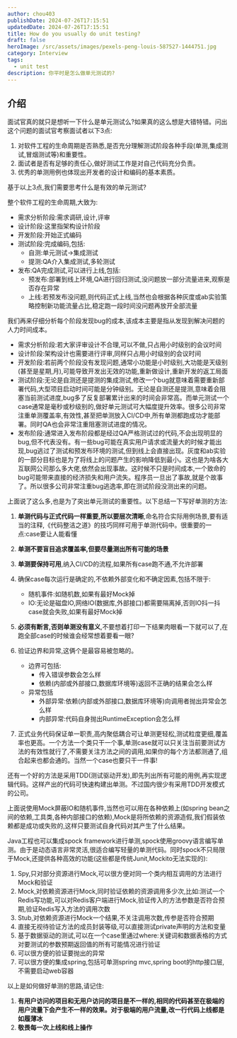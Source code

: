 ```yaml
---
author: chou403
publishDate: 2024-07-26T17:15:51
updatedDate: 2024-07-26T17:15:51
title: How do you usually do unit testing?
draft: false
heroImage: /src/assets/images/pexels-peng-louis-587527-1444751.jpg
category: Interview
tags:
  - unit test
description: 你平时是怎么做单元测试的?
---
```


## 介绍

面试官真的就只是想听一下什么是单元测试么?如果真的这么想是大错特错。问出这个问题的面试官考察面试者以下3点:

1. 对软件工程的生命周期是否熟悉,是否充分理解测试阶段各种手段(单测,集成测试,冒烟测试等)和重要性。
2. 面试者是否有足够的责任心,做好测试工作是对自己代码充分负责。
3. 优秀的单测用例也体现出开发者的设计和编码的基本素质。

基于以上3点,我们需要思考什么是有效的单元测试?

整个软件工程的生命周期,大致为:

- 需求分析阶段:需求调研,设计,评审
- 设计阶段:这里指架构设计阶段
- 开发阶段:开始正式编码
- 测试阶段:完成编码,包括:
  - 自测:单元测试->集成测试
  - 提测:QA介入集成测试,多轮测试
- 发布:QA完成测试,可以进行上线,包括:
  - 预发布:部署到线上环境,QA进行回归测试,没问题放一部分流量进来,观察是否存在异常
  - 上线:若预发布没问题,则代码正式上线,当然也会根据各种灰度或ab实验策略控制新功能流量占比,稳定跑一段时间没问题再放开全部流量

我们再来仔细分析每个阶段发现bug的成本,该成本主要是指从发现到解决问题的人力时间成本。

- 需求分析阶段:若大家评审设计不合理,可以不做,只占用小时级别的会议时间
- 设计阶段:架构设计也需要进行评审,同样只占用小时级别的会议时间
- 开发阶段:若前两个阶段没有发现问题,通常小功能是小时级别,大功能是天级别(甚至是星期,月),可能导致开发出无效的功能,重新做设计,重新开发的返工局面
- 测试阶段:无论是自测还是提测的集成测试,修改一个bug就意味着需要重新部署代码,大型项目启动时间可能是分钟级别。无论是自测还是提测,意味着会阻塞当前测试进度,bug多了反复部署累计出来的时间会非常高。而单元测试一个case通常是毫秒或秒级别的,做好单元测试可大幅度提升效率。很多公司非常注重单测覆盖率,有效性,甚至把单测放入CI/CD中,所有单测都跑成功才能部署。同时QA也会非常注重阻塞测试进度的情况。
- 发布阶段:通常进入发布阶段都是经过QA严格测试过的代码,不会出现明显的bug,但不代表没有。有一些bug可能在真实用户请求或流量大的时候才能出现,bug逃过了测试和预发布环境的测试,但到线上会直接出现。灰度和ab实验的一部分目标也是为了将线上的问题产生的影响降低到最小。这也是为啥各大互联网公司那么多大佬,依然会出现事故。这时候不只是时间成本,一个致命的bug可能带来直接的经济损失和用户流失。程序员一旦出了事故,就是个故事了。所以很多公司非常注重bug逃逸率,即在测试阶段没测出来的问题。

上面说了这么多,也是为了突出单元测试的重要性。以下总结一下写好单测的方法:

1. **单测代码与正式代码一样重要,所以要层次清晰**,命名符合实际用例场景,要有适当的注释,《代码整洁之道》的技巧同样可用于单测代码中。很重要的一点:case要让人能看懂
2. **单测不要盲目追求覆盖率,但要尽量测出所有可能的场景**
3. **单测要保持可用**,纳入CI/CD的流程,如果所有case跑不通,不允许部署
4. 确保case每次运行是确定的,不依赖外部变化和不确定因素,包括不限于:
   - 随机事件:如随机数,如果有最好Mock掉
   - IO:无论是磁盘IO,网络IO(数据库,外部接口)都需要隔离掉,否则IO抖一抖case就会失败,如果有最好Mock掉
5. **必须有断言,否则单测没有意义**,不要想着打印一下结果肉眼看一下就可以了,在跑全部case的时候谁会经常想着要看一眼?
6. 验证边界和异常,这俩个是最容易被忽略的。

   - 边界可包括:
     - 传入错误参数会怎么样
     - 依赖(内部或外部接口,数据库环境等)返回不正确的结果会怎么样
   - 异常包括
     - 外部异常:依赖(内部或外部接口,数据库环境等)向调用者抛出异常会怎么样
     - 内部异常:代码自身抛出RuntimeException会怎么样

7. 正式业务代码保证单一职责,高内聚低耦合可让单测更轻松,测试粒度更细,覆盖率也更高。一个方法一个类只干一个事,单测case就可以只关注当前要测试方法的有效性就行了,不需要关注方法之间的调用,如果你的每个方法都测通了,组合起来也都会通的。当然一个case也要只干一件事!

还有一个好的方法是采用TDD(测试驱动开发),即先列出所有可能的用例,再实现逻辑代码。这样产出的代码可快速构建出单测。不过国内很少有采用TDD开发模式的公司。

上面说使用Mock屏蔽IO和随机事件,当然也可以用在各种依赖上(如spring bean之间的依赖,工具类,各种内部接口的依赖),Mock是将所依赖的资源造假,我们假装依赖都是成功或失败的,这样只要测试自身代码对其产生了什么结果。

Java工程也可以集成spock framework进行单测,spock使用groovy语言编写单测。由于是动态语言非常灵活,很适合编写轻量的单测代码。同时spock不只局限于Mock,还提供各种高效的功能(这些都是传统Junit,Mockito无法实现的):

1. Spy,只对部分资源进行Mock,可以很方便对同一个类内相互调用的方法进行Mock和验证
2. Mock,对依赖资源进行Mock,同时验证依赖的资源调用多少次,比如:测试一个Redis写功能,可以对Redis客户端进行Mock,验证传入的方法参数是否符合预期,验证Redis写入方法的调用次数
3. Stub,对依赖资源进行Mock一个结果,不关注调用次数,传参是否符合预期
4. 直接无视待验证方法的成员封装等级,可以直接测试private声明的方法和变量
5. 基于数据驱动的测试,可以在一个case里通过where:关键词和数据表格的方式对要测试的参数预期返回值的所有可能情况进行验证
6. 可以很方便的验证要抛出的异常
7. 可以很方便的集成spring,包括可单测spring mvc,spring boot的http接口层,不需要启动web容器

以上是如何做好单测的思路,请记住:

1. **有用户访问的项目和无用户访问的项目是不一样的,相同的代码甚至在极端的用户流量下会产生不一样的效果。对于极端的用户流量,改一行代码上线都是如履薄冰**
2. **敬畏每一次上线和线上操作**
